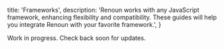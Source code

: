  title: 'Frameworks',
  description:
    'Renoun works with any JavaScript framework, enhancing flexibility and compatibility. These guides will help you integrate Renoun with your favorite framework.',
}

Work in progress. Check back soon for updates.
